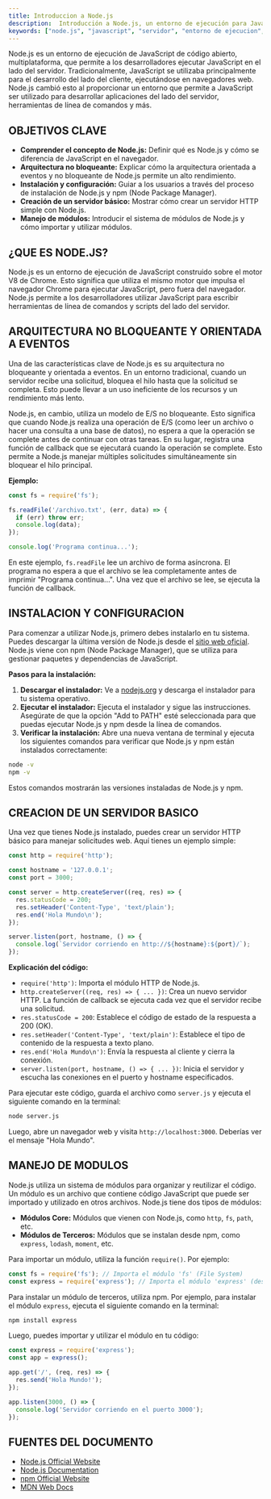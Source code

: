 ```yaml
---
title: Introduccion a Node.js
description:  Introducción a Node.js, un entorno de ejecución para JavaScript en el lado del servidor.
keywords: ["node.js", "javascript", "servidor", "entorno de ejecucion", "npm", "asincrono"]
---
```


Node.js es un entorno de ejecución de JavaScript de código abierto, multiplataforma, que permite a los desarrolladores ejecutar JavaScript en el lado del servidor. Tradicionalmente, JavaScript se utilizaba principalmente para el desarrollo del lado del cliente, ejecutándose en navegadores web. Node.js cambió esto al proporcionar un entorno que permite a JavaScript ser utilizado para desarrollar aplicaciones del lado del servidor, herramientas de línea de comandos y más.

## OBJETIVOS CLAVE

*   **Comprender el concepto de Node.js:** Definir qué es Node.js y cómo se diferencia de JavaScript en el navegador.
*   **Arquitectura no bloqueante:** Explicar cómo la arquitectura orientada a eventos y no bloqueante de Node.js permite un alto rendimiento.
*   **Instalación y configuración:** Guiar a los usuarios a través del proceso de instalación de Node.js y npm (Node Package Manager).
*   **Creación de un servidor básico:** Mostrar cómo crear un servidor HTTP simple con Node.js.
*   **Manejo de módulos:** Introducir el sistema de módulos de Node.js y cómo importar y utilizar módulos.

## ¿QUE ES NODE.JS?

Node.js es un entorno de ejecución de JavaScript construido sobre el motor V8 de Chrome. Esto significa que utiliza el mismo motor que impulsa el navegador Chrome para ejecutar JavaScript, pero fuera del navegador. Node.js permite a los desarrolladores utilizar JavaScript para escribir herramientas de línea de comandos y scripts del lado del servidor.

## ARQUITECTURA NO BLOQUEANTE Y ORIENTADA A EVENTOS

Una de las características clave de Node.js es su arquitectura no bloqueante y orientada a eventos. En un entorno tradicional, cuando un servidor recibe una solicitud, bloquea el hilo hasta que la solicitud se completa. Esto puede llevar a un uso ineficiente de los recursos y un rendimiento más lento.

Node.js, en cambio, utiliza un modelo de E/S no bloqueante. Esto significa que cuando Node.js realiza una operación de E/S (como leer un archivo o hacer una consulta a una base de datos), no espera a que la operación se complete antes de continuar con otras tareas. En su lugar, registra una función de callback que se ejecutará cuando la operación se complete. Esto permite a Node.js manejar múltiples solicitudes simultáneamente sin bloquear el hilo principal.

**Ejemplo:**

```javascript
const fs = require('fs');

fs.readFile('/archivo.txt', (err, data) => {
  if (err) throw err;
  console.log(data);
});

console.log('Programa continua...');
```

En este ejemplo, `fs.readFile` lee un archivo de forma asíncrona. El programa no espera a que el archivo se lea completamente antes de imprimir "Programa continua...". Una vez que el archivo se lee, se ejecuta la función de callback.

## INSTALACION Y CONFIGURACION

Para comenzar a utilizar Node.js, primero debes instalarlo en tu sistema. Puedes descargar la última versión de Node.js desde el [sitio web oficial](https://nodejs.org/). Node.js viene con npm (Node Package Manager), que se utiliza para gestionar paquetes y dependencias de JavaScript.

**Pasos para la instalación:**

1.  **Descargar el instalador:** Ve a [nodejs.org](https://nodejs.org/) y descarga el instalador para tu sistema operativo.
2.  **Ejecutar el instalador:** Ejecuta el instalador y sigue las instrucciones. Asegúrate de que la opción "Add to PATH" esté seleccionada para que puedas ejecutar Node.js y npm desde la línea de comandos.
3.  **Verificar la instalación:** Abre una nueva ventana de terminal y ejecuta los siguientes comandos para verificar que Node.js y npm están instalados correctamente:

```bash
node -v
npm -v
```

Estos comandos mostrarán las versiones instaladas de Node.js y npm.

## CREACION DE UN SERVIDOR BASICO

Una vez que tienes Node.js instalado, puedes crear un servidor HTTP básico para manejar solicitudes web. Aquí tienes un ejemplo simple:

```javascript
const http = require('http');

const hostname = '127.0.0.1';
const port = 3000;

const server = http.createServer((req, res) => {
  res.statusCode = 200;
  res.setHeader('Content-Type', 'text/plain');
  res.end('Hola Mundo\n');
});

server.listen(port, hostname, () => {
  console.log(`Servidor corriendo en http://${hostname}:${port}/`);
});
```

**Explicación del código:**

*   `require('http')`: Importa el módulo HTTP de Node.js.
*   `http.createServer((req, res) => { ... })`: Crea un nuevo servidor HTTP. La función de callback se ejecuta cada vez que el servidor recibe una solicitud.
*   `res.statusCode = 200`: Establece el código de estado de la respuesta a 200 (OK).
*   `res.setHeader('Content-Type', 'text/plain')`: Establece el tipo de contenido de la respuesta a texto plano.
*   `res.end('Hola Mundo\n')`: Envía la respuesta al cliente y cierra la conexión.
*   `server.listen(port, hostname, () => { ... })`: Inicia el servidor y escucha las conexiones en el puerto y hostname especificados.

Para ejecutar este código, guarda el archivo como `server.js` y ejecuta el siguiente comando en la terminal:

```bash
node server.js
```

Luego, abre un navegador web y visita `http://localhost:3000`. Deberías ver el mensaje "Hola Mundo".

## MANEJO DE MODULOS

Node.js utiliza un sistema de módulos para organizar y reutilizar el código. Un módulo es un archivo que contiene código JavaScript que puede ser importado y utilizado en otros archivos. Node.js tiene dos tipos de módulos:

*   **Módulos Core:** Módulos que vienen con Node.js, como `http`, `fs`, `path`, etc.
*   **Módulos de Terceros:** Módulos que se instalan desde npm, como `express`, `lodash`, `moment`, etc.

Para importar un módulo, utiliza la función `require()`. Por ejemplo:

```javascript
const fs = require('fs'); // Importa el módulo 'fs' (File System)
const express = require('express'); // Importa el módulo 'express' (después de instalarlo con npm)
```

Para instalar un módulo de terceros, utiliza npm. Por ejemplo, para instalar el módulo `express`, ejecuta el siguiente comando en la terminal:

```bash
npm install express
```

Luego, puedes importar y utilizar el módulo en tu código:

```javascript
const express = require('express');
const app = express();

app.get('/', (req, res) => {
  res.send('Hola Mundo!');
});

app.listen(3000, () => {
  console.log('Servidor corriendo en el puerto 3000');
});
```

## FUENTES DEL DOCUMENTO

*   [Node.js Official Website](https://nodejs.org/)
*   [Node.js Documentation](https://nodejs.org/en/docs/)
*   [npm Official Website](https://www.npmjs.com/)
*   [MDN Web Docs](https://developer.mozilla.org/en-US/)